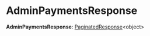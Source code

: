 
# AdminPaymentsResponse

 **AdminPaymentsResponse**: [PaginatedResponse](../types.HttpTypes.PaginatedResponse/page.mdx)&#60;object&#62;
